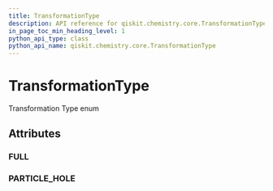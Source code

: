 ```yaml
---
title: TransformationType
description: API reference for qiskit.chemistry.core.TransformationType
in_page_toc_min_heading_level: 1
python_api_type: class
python_api_name: qiskit.chemistry.core.TransformationType
---
```


# TransformationType

<Class id="qiskit.chemistry.core.TransformationType" isDedicatedPage={true} github="https://github.com/qiskit-community/qiskit-aqua/tree/stable/0.7/qiskit/chemistry/core/hamiltonian.py" signature="TransformationType(value)">
  Transformation Type enum

  ## Attributes

  ### FULL

  <Attribute id="qiskit.chemistry.core.TransformationType.FULL" signature="= 'full'" />

  ### PARTICLE\_HOLE

  <Attribute id="qiskit.chemistry.core.TransformationType.PARTICLE_HOLE" signature="= 'particle_hole'" />
</Class>


